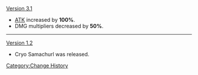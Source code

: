 [[Version 3.1]]
* [[ATK]] increased by '''100%'''.
* DMG multipliers decreased by '''50%'''.
----
[[Version 1.2]]
* Cryo Samachurl was released.
<noinclude>[[Category:Change History]]</noinclude>